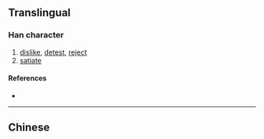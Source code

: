 {{also|厭}}
{{character info/new}}
==Translingual==

===Han character===
{{Han char|rn=27|rad=厂|as=04|sn=6|four=|canj=MIK|ids=⿸厂犬}}

# [[dislike]], [[detest]], [[reject]]
# [[satiate]]

====References====
* {{Han ref|kx=0160.371|hdz=10069.070|uh=538C|ud=21388}}

----

==Chinese==
{{zh-see|厭}}